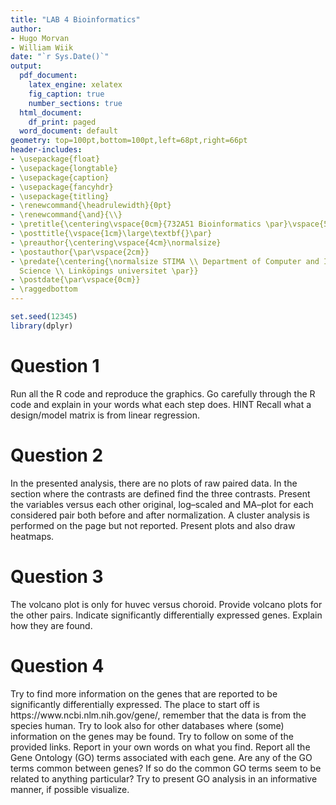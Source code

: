 ```yaml
---
title: "LAB 4 Bioinformatics"
author:
- Hugo Morvan
- William Wiik
date: "`r Sys.Date()`"
output:
  pdf_document:
    latex_engine: xelatex
    fig_caption: true
    number_sections: true
  html_document:
    df_print: paged
  word_document: default
geometry: top=100pt,bottom=100pt,left=68pt,right=66pt
header-includes:
- \usepackage{float}
- \usepackage{longtable}
- \usepackage{caption}
- \usepackage{fancyhdr}
- \usepackage{titling}
- \renewcommand{\headrulewidth}{0pt}
- \renewcommand{\and}{\\}
- \pretitle{\centering\vspace{0cm}{732A51 Bioinformatics \par}\vspace{5cm}\Huge\textbf}
- \posttitle{\vspace{1cm}\large\textbf{}\par}
- \preauthor{\centering\vspace{4cm}\normalsize}
- \postauthor{\par\vspace{2cm}}
- \predate{\centering{\normalsize STIMA \\ Department of Computer and Information
  Science \\ Linköpings universitet \par}}
- \postdate{\par\vspace{0cm}}
- \raggedbottom
---
```



<!-- page number pos -->
\fancyhf{}
\fancyfoot[C]{\thepage}
\pagestyle{fancy}

<!-- no page nr on first page  -->
\pagenumbering{gobble}

<!-- Anger sidbrytning -->
\clearpage

<!-- creating the table of contents -->
\setcounter{tocdepth}{3}
\tableofcontents

<!-- new page -->
\clearpage

<!-- starting the count on 1 after the contents -->
\pagenumbering{arabic}
\setcounter{page}{1}

```r
set.seed(12345)
library(dplyr)
```


# Question 1

Run all the R code and reproduce the graphics. Go carefully through the R code and explain in your words what each step does.
HINT Recall what a design/model matrix is from linear regression.

# Question 2

In the presented analysis, there are no plots of raw paired data. In the section where the contrasts are defined find the three contrasts. Present the variables versus each other original, log–scaled and MA–plot for each considered pair both before and after normalization. A cluster analysis is performed on the page but not reported. Present plots and also draw heatmaps.

# Question 3

The volcano plot is only for huvec versus choroid. Provide volcano plots for the other pairs. Indicate significantly differentially expressed genes. Explain how they are found.

# Question 4

Try to find more information on the genes that are reported to be significantly differentially expressed. The place to start off is https://www.ncbi.nlm.nih.gov/gene/, remember that the data is from the species human. Try to look also for other databases where (some) information on the genes may be found. Try to follow on some of the provided links. Report in your own words on what you find.
Report all the Gene Ontology (GO) terms associated with each gene. Are any of the GO terms common between genes? If so do the common GO terms seem to be related to anything particular? Try to present GO analysis in an informative manner, if possible visualize.